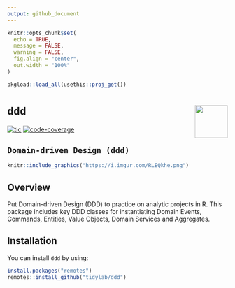 ---
output: github_document
---

```{r setup, echo = FALSE, results = 'hide', message = FALSE, warning = FALSE}
knitr::opts_chunk$set(
  echo = TRUE, 
  message = FALSE,
  warning = FALSE,
  fig.align = "center", 
  out.width = "100%"
)

pkgload::load_all(usethis::proj_get())
```

# `ddd` <img src='https://i.imgur.com/M8Jk1AL.png' align="right" height="75"/>

<!-- badges: start -->
[![tic](https://github.com/tidylab/ddd/workflows/tic/badge.svg)](https://github.com/tidylab/ddd/actions)
[![code-coverage](https://codecov.io/gh/tidylab/ddd/branch/master/graph/badge.svg)](https://codecov.io/github/tidylab/ddd/?branch=master)
<!-- badges: end -->

`Domain-driven Design (ddd)`
---

```{r, echo = FALSE, out.width = "100%"}
knitr::include_graphics("https://i.imgur.com/RLEQkhe.png")
```

## Overview

Put Domain-driven Design (DDD) to practice on analytic projects in R.
This package includes key DDD classes for instantiating Domain Events,
Commands, Entities, Value Objects, Domain Services and Aggregates.


## Installation

You can install `ddd` by using:

```{r, eval=FALSE}
install.packages("remotes")
remotes::install_github("tidylab/ddd")
```
